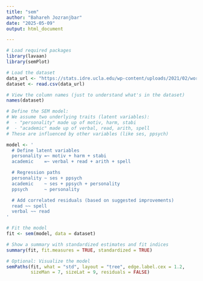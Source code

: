 ---
title: "sem"
author: "Bahareh Jozranjbar"
date: "2025-05-09"
output: html_document

---

```{r, message=FALSE, warning=FALSE}
# Load required packages
library(lavaan)
library(semPlot)

# Load the dataset
data_url <- "https://stats.idre.ucla.edu/wp-content/uploads/2021/02/worland5.csv"
dataset <- read.csv(data_url)

# View the column names (just to understand what's in the dataset)
names(dataset)


```
```{r}
# Define the SEM model:
# We assume two underlying traits (latent variables):
#  - "personality" made up of motiv, harm, stabi
#  - "academic" made up of verbal, read, arith, spell
# These are influenced by other variables (like ses, ppsych)

model <- '
  # Define latent variables
  personality =~ motiv + harm + stabi
  academic    =~ verbal + read + arith + spell

  # Regression paths
  personality ~ ses + ppsych
  academic    ~ ses + ppsych + personality
  ppsych      ~ personality

  # Add correlated residuals (based on suggested improvements)
  read ~~ spell
  verbal ~~ read
'

```

```{r}
# Fit the model
fit <- sem(model, data = dataset)

# Show a summary with standardized estimates and fit indices
summary(fit, fit.measures = TRUE, standardized = TRUE)

```
```{r}
# Optional: Visualize the model
semPaths(fit, what = "std", layout = "tree", edge.label.cex = 1.2,
         sizeMan = 7, sizeLat = 9, residuals = FALSE)
```


